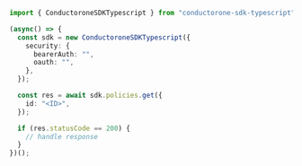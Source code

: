 ```typescript C1ApiPolicyV1PoliciesGet.ts
import { ConductoroneSDKTypescript } from "conductorone-sdk-typescript";

(async() => {
  const sdk = new ConductoroneSDKTypescript({
    security: {
      bearerAuth: "",
      oauth: "",
    },
  });

  const res = await sdk.policies.get({
    id: "<ID>",
  });

  if (res.statusCode == 200) {
    // handle response
  }
})();
```
